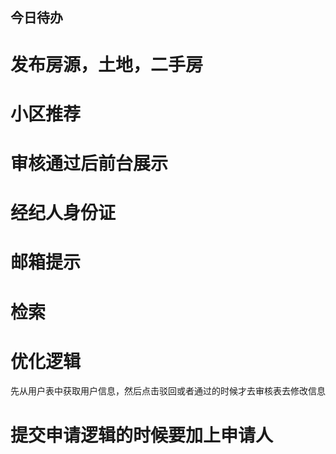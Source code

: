 ## 今日待办

# 发布房源，土地，二手房

# 小区推荐

# 审核通过后前台展示

# 经纪人身份证

# 邮箱提示

# 检索


# 优化逻辑
   先从用户表中获取用户信息，然后点击驳回或者通过的时候才去审核表去修改信息


# 提交申请逻辑的时候要加上申请人
